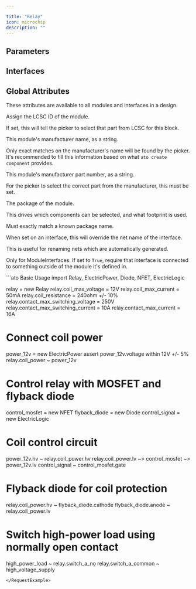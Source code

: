 ```yaml
---

title: "Relay"
icon: microchip
description: ""
---
```



## Parameters

<ParamField path='coil_max_current' type='ampere'>
</ParamField>

<ParamField path='coil_max_voltage' type='volt'>
</ParamField>

<ParamField path='coil_resistance' type='ohm'>
</ParamField>

<ParamField path='contact_max_current' type='ampere'>
</ParamField>

<ParamField path='contact_max_switching_current' type='ampere'>
</ParamField>

<ParamField path='contact_max_switching_voltage' type='volt'>
</ParamField>


## Interfaces

<ParamField path='coil_power' type='ElectricPower'>
</ParamField>

<ParamField path='switch_a_common' type='Electrical'>
</ParamField>

<ParamField path='switch_a_nc' type='Electrical'>
</ParamField>

<ParamField path='switch_a_no' type='Electrical'>
</ParamField>

<ParamField path='switch_b_common' type='Electrical'>
</ParamField>

<ParamField path='switch_b_nc' type='Electrical'>
</ParamField>

<ParamField path='switch_b_no' type='Electrical'>
</ParamField>


## Global Attributes


These attributes are available to all modules and interfaces in a design.
<ParamField path='lcsc_id' type='str'>

Assign the LCSC ID of the module.

If set, this will tell the picker to select that part from LCSC for this block.
</ParamField>

<ParamField path='manufacturer' type='str'>

This module's manufacturer name, as a string.

Only exact matches on the manufacturer's name will be found by the picker.
It's recommended to fill this information based on what `ato create component`
provides.
</ParamField>

<ParamField path='mpn' type='str'>

This module's manufacturer part number, as a string.

For the picker to select the correct part from the manufacturer,
this must be set.
</ParamField>

<ParamField path='package' type='str'>

The package of the module.

This drives which components can be selected, and what footprint is used.

Must exactly match a known package name.
</ParamField>

<ParamField path='exclude_from_bom' type='bool'>
</ParamField>

<ParamField path='override_net_name' type='str'>

When set on an interface, this will override the net name of the interface.

This is useful for renaming nets which are automatically generated.
</ParamField>

<ParamField path='required' type='bool'>

Only for ModuleInterfaces.
If set to `True`, require that interface is connected to something outside
of the module it's defined in.
</ParamField>

<RequestExample>
```ato Basic Usage
import Relay, ElectricPower, Diode, NFET, ElectricLogic

relay = new Relay
relay.coil_max_voltage = 12V
relay.coil_max_current = 50mA
relay.coil_resistance = 240ohm +/- 10%
relay.contact_max_switching_voltage = 250V
relay.contact_max_switching_current = 10A
relay.contact_max_current = 16A

# Connect coil power
power_12v = new ElectricPower
assert power_12v.voltage within 12V +/- 5%
relay.coil_power ~ power_12v

# Control relay with MOSFET and flyback diode
control_mosfet = new NFET
flyback_diode = new Diode
control_signal = new ElectricLogic

# Coil control circuit
power_12v.hv ~ relay.coil_power.hv
relay.coil_power.lv ~> control_mosfet ~> power_12v.lv
control_signal ~ control_mosfet.gate

# Flyback diode for coil protection
relay.coil_power.hv ~ flyback_diode.cathode
flyback_diode.anode ~ relay.coil_power.lv

# Switch high-power load using normally open contact
high_power_load ~ relay.switch_a_no
relay.switch_a_common ~ high_voltage_supply
```
</RequestExample>